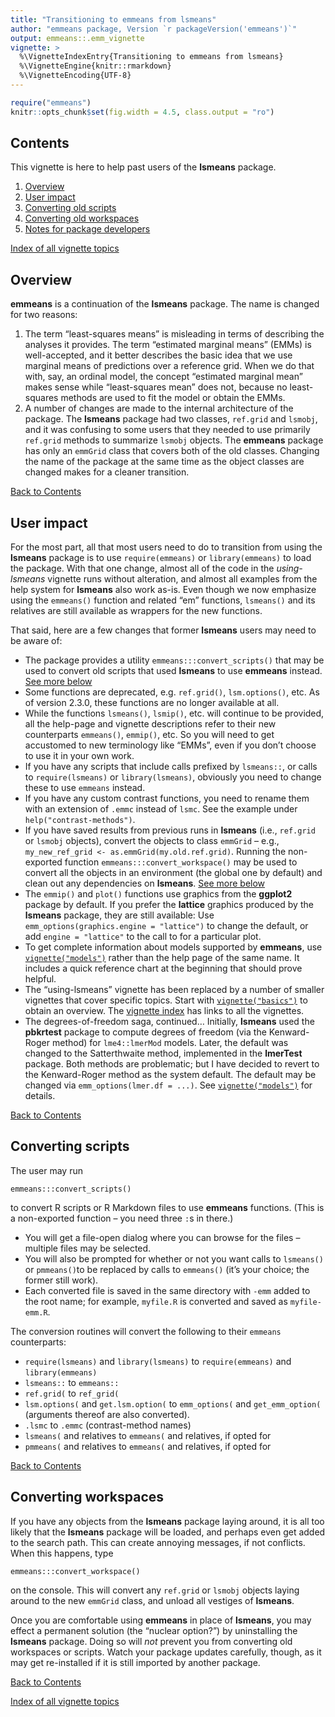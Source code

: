 ---
title: "Transitioning to emmeans from lsmeans"
author: "emmeans package, Version `r packageVersion('emmeans')`"
output: emmeans::.emm_vignette
vignette: >
  %\VignetteIndexEntry{Transitioning to emmeans from lsmeans}
  %\VignetteEngine{knitr::rmarkdown}
  %\VignetteEncoding{UTF-8}
---
```{r, echo = FALSE, results = "hide", message = FALSE}
require("emmeans")
knitr::opts_chunk$set(fig.width = 4.5, class.output = "ro")
```

<!-- @index Vignettes!Transitioning from **lsmeans**; **lsmeans** package!Transitioning from -->

## Contents {#contents}
This vignette is here to help past users of the **lsmeans** package.

  1. [Overview](#overview)
  2. [User impact](#impact)
  3. [Converting old scripts](#scripts)
  4. [Converting old workspaces](#workspaces)
  5. [Notes for package developers](#devel)

[Index of all vignette topics](vignette-topics.html) 


## Overview {#overview}
**emmeans** is a continuation of the **lsmeans** package. The name is
changed for two reasons:

  1. The term "least-squares means" is misleading in terms of describing 
     the analyses it provides. The term "estimated marginal means" (EMMs) is
     well-accepted, and it better describes the basic idea that we use
     marginal means of predictions over a reference grid. When we do that
     with, say, an ordinal model, the concept "estimated marginal mean"
     makes sense while "least-squares mean" does not, because no 
     least-squares methods are used to fit the model or obtain the EMMs.
  2. A number of changes are made to the internal architecture of the
     package. The **lsmeans** package had two classes, `ref.grid` and `lsmobj`,
     and it was confusing to some users that they needed to use primarily
     `ref.grid` methods to summarize `lsmobj` objects. The **emmeans**
     package has only an `emmGrid` class that covers both of the old classes.
     Changing the name of the package at the same time as the object 
     classes are changed makes for a cleaner transition.

[Back to Contents](#contents)

## User impact {#impact}
For the most part, all that most users need to do to transition from
using the **lsmeans** package is to use `require(emmeans)` 
or `library(emmeans)` to load the package. With that one change,
almost all of the code in the *using-lsmeans* vignette runs without alteration,
and almost all examples from the help system for **lsmeans** also work as-is. 
Even though we
now emphasize using the `emmeans()` function and related "em" functions,
`lsmeans()` and its relatives are still available as wrappers for the new
functions.

That said, here are a few changes that former **lsmeans** users may
need to be aware of:

  * The package provides a utility `emmeans:::convert_scripts()` that may be
    used to convert old scripts that used **lsmeans** to use **emmeans** instead.
    [See more below](#scripts)
  * Some functions are deprecated, e.g. `ref.grid()`, `lsm.options()`, etc.
    As of version 2.3.0, these functions are no longer available at all.
  * While the functions `lsmeans()`, `lsmip()`, etc. will continue to be
    provided, all the help-page and vignette descriptions refer to their
    new counterparts `emmeans()`, `emmip()`, etc. So you will need to
    get accustomed to new terminology like "EMMs", even if you don't
    choose to use it in your own work.
  * If you have any scripts that include calls prefixed by `lsmeans::`,
    or calls to `require(lsmeans)` or `library(lsmeans)`, obviously you
    need to change these to use `emmeans` instead.
  * If you have any custom contrast functions, you need to rename them
    with an extension of `.emmc` instead of `lsmc`. See the example
    under `help("contrast-methods")`.
  * If you have saved results from previous runs in **lsmeans** (i.e.,
    `ref.grid` or `lsmobj` objects), convert the objects to class `emmGrid`
    -- e.g., `my_new_ref_grid <- as.emmGrid(my.old.ref.grid)`.
    Running the non-exported function `emmeans:::convert_workspace()` may
    be used to convert all the objects in an environment (the global
    one by default) and clean out any dependencies on **lsmeans**. 
    [See more below](#workspaces)
  * The `emmip()` and `plot()` functions use graphics from the **ggplot2**
    package by default. If you prefer the **lattice** graphics produced
    by the **lsmeans** package, they are still available: Use 
    `emm_options(graphics.engine = "lattice")` to change the default,
    or add `engine = "lattice"` to the call to for a particular plot.
  * To get complete information about models supported by **emmeans**,
    use [`vignette("models")`](models.html) rather than the help page of the same name.
    It includes a quick reference chart at the beginning that should
    prove helpful.
  * The "using-lsmeans" vignette has been replaced by a number of
    smaller vignettes that cover specific topics. Start with 
    [`vignette("basics")`](basics.html) to obtain an overview.  The
    [vignette index](index.html) has links to all the vignettes.
  * The degrees-of-freedom saga, continued... Initially, **lsmeans** used the
    **pbkrtest** package to compute degrees of freedom (via the Kenward-Roger 
    method) for `lme4::lmerMod` models. Later, the default was changed to the 
    Satterthwaite method, implemented in the **lmerTest** package. Both methods 
    are problematic; but I have decided to revert to the Kenward-Roger method 
    as the system default. The default may be changed via 
    `emm_options(lmer.df = ...)`. See [`vignette("models")`](models.html#L) for details.

[Back to Contents](#contents)

## Converting scripts {#scripts}
<!-- @index `convert_scripts()`; **lsmeans** package!Converting scripts -->
The user may run 
```
emmeans:::convert_scripts()
```
to convert R scripts or R Markdown files to use **emmeans** functions. 
(This is a non-exported function -- you need three `:`s in there.)

  * You will get a file-open dialog
    where you can browse for the files -- multiple files may be selected. 
  * You will also be prompted for whether or not you want calls to `lsmeans()` 
    or `pmmeans()`to be replaced by calls to `emmeans()` (it's your choice; the
    former still work).
  * Each converted file is saved in the same directory with `-emm` added to the
    root name; for example, `myfile.R` is converted and saved as `myfile-emm.R`.

The conversion routines will convert the following to their `emmeans` counterparts:

  * `require(lsmeans)` and `library(lsmeans)` to `require(emmeans)` and `library(emmeans)`
  * `lsmeans::` to `emmeans::`
  * `ref.grid(` to `ref_grid(`
  * `lsm.options(` and `get.lsm.option(` to `emm_options(` and `get_emm_option(`
    (arguments thereof are also converted).
  * `.lsmc` to `.emmc` (contrast-method names)
  * `lsmeans(` and relatives to `emmeans(` and relatives, if opted for
  * `pmmeans(` and relatives to `emmeans(` and relatives, if opted for

[Back to Contents](#contents)

## Converting workspaces {#workspaces}
<!-- @index `convert_workspace()`; **lsmeans** package!Converting workspaces -->
If you have any objects from the **lsmeans** package laying around, it is
all too likely that the **lsmeans** package will be loaded, and perhaps
even get added to the search path. This can create annoying messages, if not
conflicts. When this happens, type 
```
emmeans:::convert_workspace()
``` 
on the console. This will convert any `ref.grid` or `lsmobj` objects laying
around to the new `emmGrid` class, and unload all vestiges of **lsmeans**.

Once you are comfortable using **emmeans** in place of **lsmeans**, you
may effect a permanent solution (the "nuclear option?") by uninstalling
the **lsmeans** package. Doing so will *not* prevent you from converting old
workspaces or scripts. Watch your package updates carefully, though,
as it may get re-installed if it is still imported by another package. 

[Back to Contents](#contents)

[Index of all vignette topics](vignette-topics.html)

